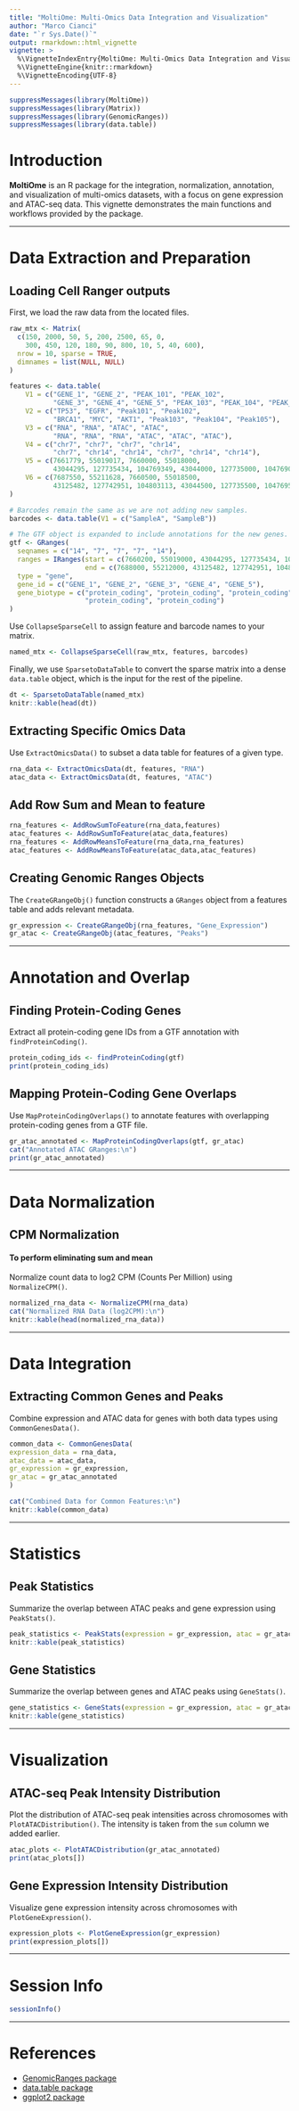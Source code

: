 ```yaml
---
title: "MoltiOme: Multi-Omics Data Integration and Visualization"
author: "Marco Cianci"
date: "`r Sys.Date()`"
output: rmarkdown::html_vignette
vignette: >
  %\VignetteIndexEntry{MoltiOme: Multi-Omics Data Integration and Visualization}
  %\VignetteEngine{knitr::rmarkdown}
  %\VignetteEncoding{UTF-8}
---
```


```r
suppressMessages(library(MoltiOme))
suppressMessages(library(Matrix))
suppressMessages(library(GenomicRanges))
suppressMessages(library(data.table))
```

# Introduction

**MoltiOme** is an R package for the integration, normalization, annotation, and visualization of multi-omics datasets, with a focus on gene expression and ATAC-seq data. This vignette demonstrates the main functions and workflows provided by the package.

---

# Data Extraction and Preparation

## Loading Cell Ranger outputs
First, we load the raw data from the located files.

```r
raw_mtx <- Matrix(
  c(150, 2000, 50, 5, 200, 2500, 65, 0, 
    300, 450, 120, 180, 90, 800, 10, 5, 40, 600),
  nrow = 10, sparse = TRUE,
  dimnames = list(NULL, NULL)
)

features <- data.table(
    V1 = c("GENE_1", "GENE_2", "PEAK_101", "PEAK_102", 
           "GENE_3", "GENE_4", "GENE_5", "PEAK_103", "PEAK_104", "PEAK_105"), 
    V2 = c("TP53", "EGFR", "Peak101", "Peak102",     
           "BRCA1", "MYC", "AKT1", "Peak103", "Peak104", "Peak105"),
    V3 = c("RNA", "RNA", "ATAC", "ATAC",              
           "RNA", "RNA", "RNA", "ATAC", "ATAC", "ATAC"), 
    V4 = c("chr7", "chr7", "chr7", "chr14",           
           "chr7", "chr14", "chr14", "chr7", "chr14", "chr14"), 
    V5 = c(7661779, 55019017, 7660000, 55018000,       
           43044295, 127735434, 104769349, 43044000, 127735000, 104769000),
    V6 = c(7687550, 55211628, 7660500, 55018500,     
           43125482, 127742951, 104803113, 43044500, 127735500, 104769500) 
)

# Barcodes remain the same as we are not adding new samples.
barcodes <- data.table(V1 = c("SampleA", "SampleB"))

# The GTF object is expanded to include annotations for the new genes.
gtf <- GRanges(
  seqnames = c("14", "7", "7", "7", "14"),
  ranges = IRanges(start = c(7660200, 55019000, 43044295, 127735434, 104769349), 
                   end = c(7688000, 55212000, 43125482, 127742951, 104803113)),
  type = "gene",
  gene_id = c("GENE_1", "GENE_2", "GENE_3", "GENE_4", "GENE_5"),
  gene_biotype = c("protein_coding", "protein_coding", "protein_coding", 
                   "protein_coding", "protein_coding")
)
```

Use `CollapseSparseCell` to assign feature and barcode names to your matrix.

```r
named_mtx <- CollapseSparseCell(raw_mtx, features, barcodes)
```


Finally, we use `SparsetoDataTable` to convert the sparse matrix into a dense `data.table` object, which is the input for the rest of the pipeline.

```r
dt <- SparsetoDataTable(named_mtx)
knitr::kable(head(dt))
```

## Extracting Specific Omics Data

Use `ExtractOmicsData()` to subset a data table for features of a given type.

```r
rna_data <- ExtractOmicsData(dt, features, "RNA")
atac_data <- ExtractOmicsData(dt, features, "ATAC")
```

## Add Row Sum and Mean to feature
```r
rna_features <- AddRowSumToFeature(rna_data,features)
atac_features <- AddRowSumToFeature(atac_data,features)
rna_features <- AddRowMeansToFeature(rna_data,rna_features)
atac_features <- AddRowMeansToFeature(atac_data,atac_features)
```

## Creating Genomic Ranges Objects

The `CreateGRangeObj()` function constructs a `GRanges` object from a features table and adds relevant metadata.

```r
gr_expression <- CreateGRangeObj(rna_features, "Gene_Expression")
gr_atac <- CreateGRangeObj(atac_features, "Peaks")
```

---

# Annotation and Overlap


## Finding Protein-Coding Genes

Extract all protein-coding gene IDs from a GTF annotation with `findProteinCoding()`.
```r
protein_coding_ids <- findProteinCoding(gtf)
print(protein_coding_ids)
```

## Mapping Protein-Coding Gene Overlaps

Use `MapProteinCodingOverlaps()` to annotate features with overlapping protein-coding genes from a GTF file.
```r
gr_atac_annotated <- MapProteinCodingOverlaps(gtf, gr_atac)
cat("Annotated ATAC GRanges:\n")
print(gr_atac_annotated)
```

---

# Data Normalization

## CPM Normalization

#### To perform eliminating sum and mean

Normalize count data to log2 CPM (Counts Per Million) using `NormalizeCPM()`.

```r
normalized_rna_data <- NormalizeCPM(rna_data)
cat("Normalized RNA Data (log2CPM):\n")
knitr::kable(head(normalized_rna_data))
```
---

# Data Integration

## Extracting Common Genes and Peaks

Combine expression and ATAC data for genes with both data types using `CommonGenesData()`.
```r
common_data <- CommonGenesData(
expression_data = rna_data,
atac_data = atac_data,
gr_expression = gr_expression,
gr_atac = gr_atac_annotated
)

cat("Combined Data for Common Features:\n")
knitr::kable(common_data)
```

---

# Statistics

## Peak Statistics

Summarize the overlap between ATAC peaks and gene expression using `PeakStats()`.
```r
  
peak_statistics <- PeakStats(expression = gr_expression, atac = gr_atac_annotated)
knitr::kable(peak_statistics)
```


## Gene Statistics

Summarize the overlap between genes and ATAC peaks using `GeneStats()`.
```r
gene_statistics <- GeneStats(expression = gr_expression, atac = gr_atac_annotated)
knitr::kable(gene_statistics)
```

---


# Visualization

## ATAC-seq Peak Intensity Distribution

Plot the distribution of ATAC-seq peak intensities across chromosomes with `PlotATACDistribution()`. The intensity is taken from the `sum` column we added earlier.

```r
atac_plots <- PlotATACDistribution(gr_atac_annotated)
print(atac_plots[])
```

## Gene Expression Intensity Distribution

Visualize gene expression intensity across chromosomes with `PlotGeneExpression()`.
```r
expression_plots <- PlotGeneExpression(gr_expression)
print(expression_plots[])
```
---

# Session Info

```r
sessionInfo()
```

---

# References

- [GenomicRanges package](https://bioconductor.org/packages/GenomicRanges/)
- [data.table package](https://cran.r-project.org/package=data.table)
- [ggplot2 package](https://ggplot2.tidyverse.org/)
